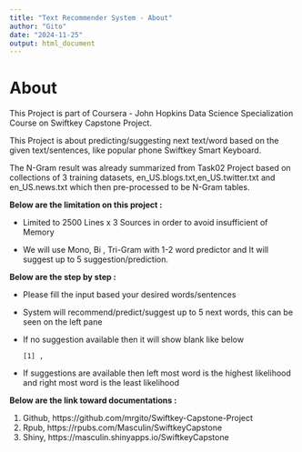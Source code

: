 ```yaml
---
title: "Text Recommender System - About"
author: "Gito"
date: "2024-11-25"
output: html_document
---
```


# **About**

This Project is part of Coursera - John Hopkins Data Science Specialization Course on Swiftkey Capstone Project.

This Project is about predicting/suggesting next text/word based on the given text/sentences, like popular phone Swiftkey Smart Keyboard.

The N-Gram result was already summarized from Task02 Project based on collections of 3 training datasets, en_US.blogs.txt,en_US.twitter.txt and en_US.news.txt which then pre-processed to be N-Gram tables.

**Below are the limitation on this project :**

-   Limited to 2500 Lines x 3 Sources in order to avoid insufficient of Memory

-   We will use Mono, Bi , Tri-Gram with 1-2 word predictor and It will suggest up to 5 suggestion/prediction.

**Below are the step by step :**

-   Please fill the input based your desired words/sentences

-   System will recommend/predict/suggest up to 5 next words, this can be seen on the left pane

-   If no suggestion available then it will show blank like below

    ```         
    [1] ,
    ```

-   If suggestions are available then left most word is the highest likelihood and right most word is the least likelihood

**Below are the link toward documentations :**


1.  Github, https://github.com/mrgito/Swiftkey-Capstone-Project
2.  Rpub, https://rpubs.com/Masculin/SwiftkeyCapstone
3.  Shiny, https://masculin.shinyapps.io/SwiftkeyCapstone

